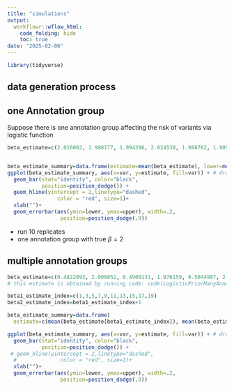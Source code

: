---
title: "simulations"
output:
  workflowr::wflow_html:
    code_folding: hide
    toc: true
date: "2025-02-06"
---



```{r, echo=F, message=F, warning=F}
library(tidyverse)
```

## data generation process 




## one Annotation group 

Suppose there is one annotation group affecting the risk of variants via logistic function 

```{r, echo=F, message=F, warning=F}
beta_estimate=c(2.016002, 1.998177, 1.994396, 2.024530, 1.988762, 1.989376, 1.995133, 2.011443, 1.977110, 1.969553) # this estimate is obtained by running code: code/LogisticPriorOneAnnoFeature.R 


beta_estimate_summary=data.frame(estimate=mean(beta_estimate), lower=mean(beta_estimate)-sd(beta_estimate), upper=mean(beta_estimate)+sd(beta_estimate), var="effect size: beta")
ggplot(beta_estimate_summary, aes(x=var, y=estimate, fill=var)) + # draw the OR plot 
  geom_bar(stat="identity", color="black", 
           position=position_dodge()) +
  geom_hline(yintercept = 2,linetype="dashed", 
                color = "red", size=1)+
  xlab("")+
  geom_errorbar(aes(ymin=lower, ymax=upper), width=.2,
                 position=position_dodge(.9)) 

```

* run 10 replicates 
* one annotation group with true $\beta=2$



## multiple annotation groups 

```{r, echo=F, message=F, warning=F}
beta_estimate=c(0.4822893, 2.000852, 0.4909131, 1.976159, 0.5044987, 2.000259, 0.4988077, 1.980916, 0.4992905, 2.009325, 0.4908483,  2.003779, 0.5031419, 2.015141,0.5085360, 2.005088,0.5025723, 1.995207, 0.4998137, 2.019582) 
# this estimate is obtained by running code: code\LogisticPriorManyAnnoFeature.R 

beta1_estimate_index=c(1,3,5,7,9,11,13,15,17,19)
beta2_estimate_index=beta1_estimate_index+1

beta_estimate_summary=data.frame(
  estimate=c(mean(beta_estimate[beta1_estimate_index]), mean(beta_estimate[beta2_estimate_index])),  lower=c(mean(beta_estimate[beta1_estimate_index])-sd(beta_estimate[beta1_estimate_index]), mean(beta_estimate[beta2_estimate_index])-sd(beta_estimate[beta2_estimate_index])), upper=c(mean(beta_estimate[beta1_estimate_index])+sd(beta_estimate[beta1_estimate_index]), mean(beta_estimate[beta2_estimate_index])+sd(beta_estimate[beta2_estimate_index])), var=c("beta1", "beta2"))

ggplot(beta_estimate_summary, aes(x=var, y=estimate, fill=var)) + # draw the OR plot 
  geom_bar(stat="identity", color="black", 
           position=position_dodge()) +
 # geom_hline(yintercept = 2,linetype="dashed", 
  #              color = "red", size=1)+
  xlab("")+
  geom_errorbar(aes(ymin=lower, ymax=upper), width=.2,
                 position=position_dodge(.9)) 

```